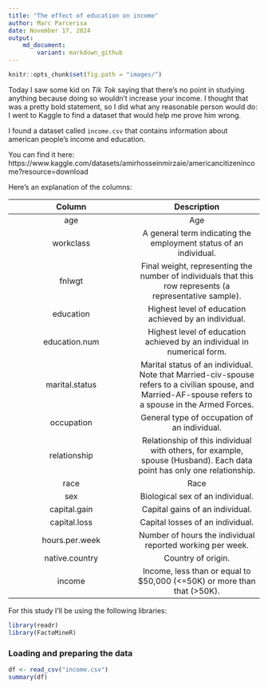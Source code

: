 ```yaml
---
title: "The effect of education on income"
author: Marc Parcerisa
date: November 17, 2024
output: 
    md_document:
        variant: markdown_github
---
```


<!-- README.md is generated from IncomeStudy.Rmd. Please edit that document. -->

```r
knitr::opts_chunk$set(fig.path = "images/")
```

Today I saw some kid on *Tik Tok* saying that there's no point in studying anything
because doing so wouldn't increase your income. I thought that was a pretty bold
statement, so I did what any reasonable person would do: I went to Kaggle to find
a dataset that would help me prove him wrong.

I found a dataset called `income.csv` that contains information about american
people's income and education.

You can find it here: 
https://www.kaggle.com/datasets/amirhosseinmirzaie/americancitizenincome?resource=download

Here's an explanation of the columns:

**Column**     | **Description**
:-------------:|:-------------:
age            | Age
workclass      | A general term indicating the employment status of an individual.
fnlwgt         | Final weight, representing the number of individuals that this row represents (a representative sample).
education      | Highest level of education achieved by an individual.
education.num  | Highest level of education achieved by an individual in numerical form.
marital.status | Marital status of an individual. Note that Married-civ-spouse refers to a civilian spouse, and Married-AF-spouse refers to a spouse in the Armed Forces.
occupation     | General type of occupation of an individual.
relationship   | Relationship of this individual with others, for example, spouse (Husband). Each data point has only one relationship.
race           | Race
sex            | Biological sex of an individual.
capital.gain   | Capital gains of an individual.
capital.loss   | Capital losses of an individual.
hours.per.week | Number of hours the individual reported working per week.
native.country | Country of origin.
income         | Income, less than or equal to $50,000 (<=50K) or more than that (>50K).

For this study I'll be using the following libraries:

```r
library(readr)
library(FactoMineR)
```

### Loading and preparing the data

```r
df <- read_csv("income.csv")
summary(df)
```
